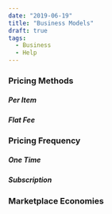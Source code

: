 ---
date: "2019-06-19"
title: "Business Models"
draft: true
tags:
  - Business
  - Help
---
### Pricing Methods
##### Per Item
##### Flat Fee
### Pricing Frequency
##### One Time
##### Subscription
### Marketplace Economies